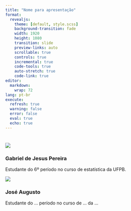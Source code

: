 ```yaml
---
title: "Nome para apresentação"
format: 
  revealjs:
    theme: [default, style.scss]
    background-transition: fade
    width: 1920
    height: 1080
    transition: slide
    preview-links: auto
    scrollable: true
    controls: true
    incremental: true
    code-tools: true
    auto-stretch: true
    code-link: true
editor: 
  markdown: 
    wrap: 72
lang: pt-br
execute:
  refresh: true
  warning: false
  error: false
  eval: true
  echo: true
---
```


# {.r-fit-text}

::: {layout-ncol=2}

::: {layout-nrow=2}
![](https://avatars.githubusercontent.com/u/94493420?v=4){fig-align="center"}

::: {}
### Gabriel de Jesus Pereira

Estudante do 6º período no curso de estatística da UFPB.
:::
:::

::: {layout-nrow=2}
![](https://avatars.githubusercontent.com/u/104443738?v=4){fig-align="center"}

::: {}
### José Augusto

Estudante do ... período no curso de ... da ...
:::
:::

:::